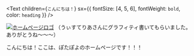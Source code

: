 <Text
  children={`こんにちは！`}
  sx={{ fontSize: [4, 5, 6], fontWeight: `bold`, color: `heading` }}
/>

[![ホームページロゴ](https://assets.potapoyo.com/img/VRChat_2023-02-22_14-01-15.131_1920x1080.webp)](https://assets.potapoyo.com/img/VRChat_2023-02-22_14-01-15.131_1920x1080.png)
（うぃすてりあさんにグラフィティ書いてもらいました。ありがとうね～～～）

こんにちは！ここは、ぽたぽよのホームページです！！！



